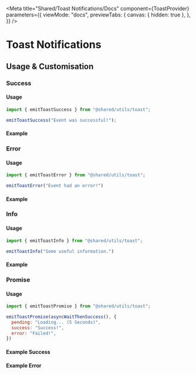 
<Meta
  title="Shared/Toast Notifications/Docs"
  component={ToastProvider}
  parameters={{
    viewMode: "docs",
    previewTabs: {
      canvas: { hidden: true },
    },
  }}
/>

# Toast Notifications

## Usage & Customisation

### Success

#### Usage

```js
import { emitToastSuccess } from "@shared/utils/toast";

emitToastSuccess("Event was successful!");
```

#### Example

<Canvas>
  <Story id="shared-toast-notifications--success" />
</Canvas>

### Error

#### Usage

```js
import { emitToastError } from "@shared/utils/toast";

emitToastError("Event had an error!")
```

#### Example

<Canvas>
  <Story id="shared-toast-notifications--error" />
</Canvas>

### Info

#### Usage

```js
import { emitToastInfo } from "@shared/utils/toast";

emitToastInfo("Some useful information.")
```

#### Example

<Canvas>
  <Story id="shared-toast-notifications--info" />
</Canvas>

### Promise

#### Usage

```js
import { emitToastPromise } from "@shared/utils/toast";

emitToastPromise(asyncWaitThenSuccess(), {
  pending: "Loading... (5 Seconds)",
  success: "Success!",
  error: "Failed!",
})
```

#### Example Success

<Canvas>
  <Story id="shared-toast-notifications--promise-success" />
</Canvas>

#### Example Error

<Canvas>
  <Story id="shared-toast-notifications--promise-error" />
</Canvas>
